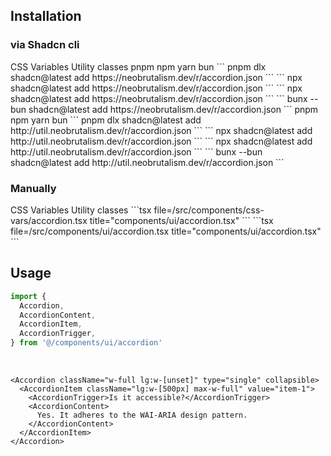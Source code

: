 ## Installation

### via Shadcn cli

<Tabs defaultValue="css-vars" className="w-full">
  <TabsList className="grid w-full grid-cols-2">
    <TabsTrigger value="css-vars">CSS Variables</TabsTrigger>
    <TabsTrigger value="util">Utility classes</TabsTrigger>
  </TabsList>
  <TabsContent value="css-vars">
    <Tabs defaultValue="pnpm" className="w-full">
      <TabsList className="grid w-full grid-cols-4">
        <TabsTrigger value="pnpm">pnpm</TabsTrigger>
        <TabsTrigger value="npm">npm</TabsTrigger>
        <TabsTrigger value="yarn">yarn</TabsTrigger>
        <TabsTrigger value="bun">bun</TabsTrigger>
      </TabsList>
      <TabsContent value="pnpm">
      ```
      pnpm dlx shadcn@latest add https://neobrutalism.dev/r/accordion.json
      ```
      </TabsContent>
      <TabsContent value="npm">
      ```
      npx shadcn@latest add https://neobrutalism.dev/r/accordion.json
      ```
      </TabsContent>
      <TabsContent value="yarn">
      ```
      npx shadcn@latest add https://neobrutalism.dev/r/accordion.json
      ```
      </TabsContent>
      <TabsContent value="bun">
      ```
      bunx --bun shadcn@latest add https://neobrutalism.dev/r/accordion.json
      ```
      </TabsContent>
    </Tabs>
  </TabsContent>
  <TabsContent value="util">
    <Tabs defaultValue="pnpm" className="w-full">
      <TabsList className="grid w-full grid-cols-4">
        <TabsTrigger value="pnpm">pnpm</TabsTrigger>
        <TabsTrigger value="npm">npm</TabsTrigger>
        <TabsTrigger value="yarn">yarn</TabsTrigger>
        <TabsTrigger value="bun">bun</TabsTrigger>
      </TabsList>
      <TabsContent value="pnpm">
      ```
      pnpm dlx shadcn@latest add http://util.neobrutalism.dev/r/accordion.json
      ```
      </TabsContent>
      <TabsContent value="npm">
      ```
      npx shadcn@latest add http://util.neobrutalism.dev/r/accordion.json
      ```
      </TabsContent>
      <TabsContent value="yarn">
      ```
      npx shadcn@latest add http://util.neobrutalism.dev/r/accordion.json
      ```
      </TabsContent>
      <TabsContent value="bun">
      ```
      bunx --bun shadcn@latest add http://util.neobrutalism.dev/r/accordion.json
      ```
      </TabsContent>
    </Tabs>
  </TabsContent>
</Tabs>

<br />

### Manually

<Tabs defaultValue="css-vars" className="w-full">
  <TabsList className="grid w-full grid-cols-2">
    <TabsTrigger value="css-vars">CSS Variables</TabsTrigger>
    <TabsTrigger value="util">Utility classes</TabsTrigger>
  </TabsList>
  <TabsContent value="css-vars">
    ```tsx file=<rootDir>/src/components/css-vars/accordion.tsx title="components/ui/accordion.tsx"
    ```
  </TabsContent>
  <TabsContent value="util">
    ```tsx file=<rootDir>/src/components/ui/accordion.tsx title="components/ui/accordion.tsx"
    ```
  </TabsContent>
</Tabs>

<br />

## Usage

```ts
import {
  Accordion,
  AccordionContent,
  AccordionItem,
  AccordionTrigger,
} from '@/components/ui/accordion'
```

<br />

```tsx
<Accordion className="w-full lg:w-[unset]" type="single" collapsible>
  <AccordionItem className="lg:w-[500px] max-w-full" value="item-1">
    <AccordionTrigger>Is it accessible?</AccordionTrigger>
    <AccordionContent>
      Yes. It adheres to the WAI-ARIA design pattern.
    </AccordionContent>
  </AccordionItem>
</Accordion>
```
